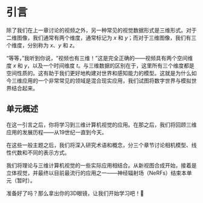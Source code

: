 # 引言

除了我们在上一章讨论的视频之外，另一种常见的视觉数据形式是三维形式。对于二维图像，我们通常有两个维度，通常标记为 _x_ 和 _y_；而对于三维图像，我们有三个维度，分别称为 _x_、_y_ 和 _z_。

“等等，”我听到你说，“视频也有三维！”这是完全正确的——视频具有两个空间维度 _x_ 和 _y_，以及一个时间维度 _t_。与三维数据的区别在于，这里所有三个维度都是空间性质的。这有助于我们更好地构建对世界和感知能力的模型。这就是为什么如今三维应用的一个非常常见的领域是混合现实应用，我们试图将数字世界与模拟世界结合起来。

## 单元概述

在这一引言之后，你将学习到三维计算机视觉的应用。在那之后，我们将回顾三维应用的发展历程——从19世纪一直到今天。

在这些一般主题之后，我们将深入研究术语和概念，分三个章节讨论相机模型、线性代数和不同的表示方式。

我们将理论与三维计算机视觉的一些实际应用相结合。从新视图合成开始，接着是立体视觉，并最终以目前最流行的应用之一——神经辐射场（NeRFs）结束本单元（暂时）。

准备好了吗？那么拿出你的3D眼镜，让我们开始学习吧！🌟